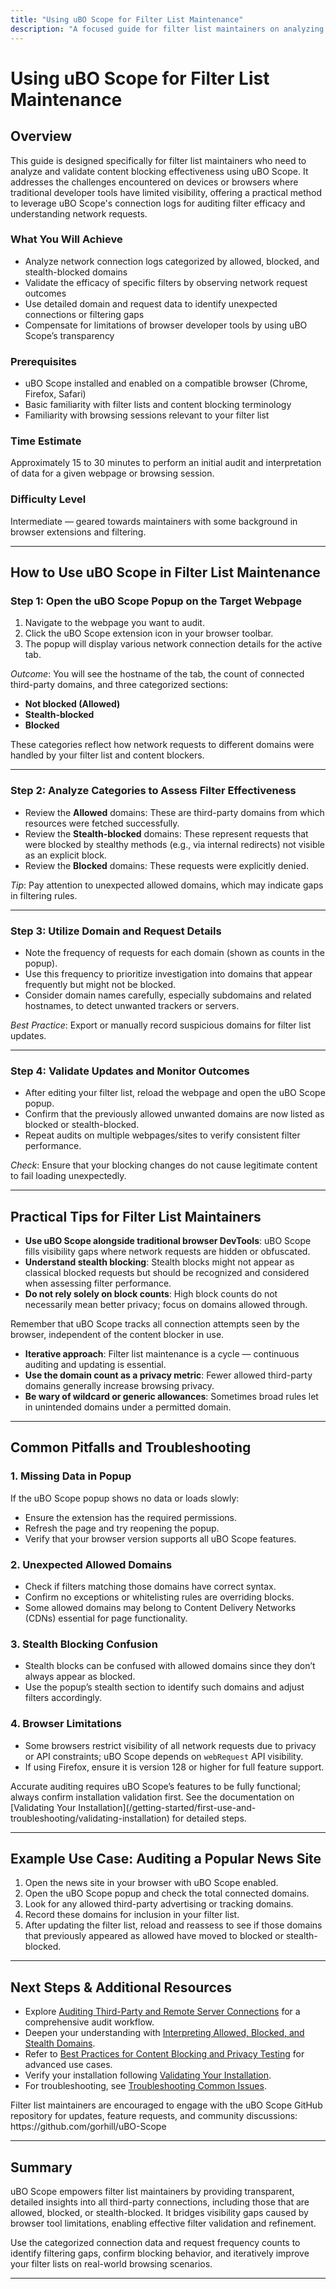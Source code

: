 ```yaml
---
title: "Using uBO Scope for Filter List Maintenance"
description: "A focused guide for filter list maintainers on analyzing connection logs, validating filter efficacy, and leveraging domain/request details where browser tools are limited."
---
```


# Using uBO Scope for Filter List Maintenance

## Overview

This guide is designed specifically for filter list maintainers who need to analyze and validate content blocking effectiveness using uBO Scope. It addresses the challenges encountered on devices or browsers where traditional developer tools have limited visibility, offering a practical method to leverage uBO Scope's connection logs for auditing filter efficacy and understanding network requests.

### What You Will Achieve

- Analyze network connection logs categorized by allowed, blocked, and stealth-blocked domains
- Validate the efficacy of specific filters by observing network request outcomes
- Use detailed domain and request data to identify unexpected connections or filtering gaps
- Compensate for limitations of browser developer tools by using uBO Scope’s transparency

### Prerequisites

- uBO Scope installed and enabled on a compatible browser (Chrome, Firefox, Safari)
- Basic familiarity with filter lists and content blocking terminology
- Familiarity with browsing sessions relevant to your filter list

### Time Estimate

Approximately 15 to 30 minutes to perform an initial audit and interpretation of data for a given webpage or browsing session.

### Difficulty Level

Intermediate — geared towards maintainers with some background in browser extensions and filtering.

---

## How to Use uBO Scope in Filter List Maintenance

### Step 1: Open the uBO Scope Popup on the Target Webpage

1. Navigate to the webpage you want to audit.
2. Click the uBO Scope extension icon in your browser toolbar.
3. The popup will display various network connection details for the active tab.

*Outcome*: You will see the hostname of the tab, the count of connected third-party domains, and three categorized sections:

- **Not blocked (Allowed)**
- **Stealth-blocked**
- **Blocked**

These categories reflect how network requests to different domains were handled by your filter list and content blockers.

---

### Step 2: Analyze Categories to Assess Filter Effectiveness

- Review the **Allowed** domains: These are third-party domains from which resources were fetched successfully.
- Review the **Stealth-blocked** domains: These represent requests that were blocked by stealthy methods (e.g., via internal redirects) not visible as an explicit block.
- Review the **Blocked** domains: These requests were explicitly denied.

*Tip*: Pay attention to unexpected allowed domains, which may indicate gaps in filtering rules.

---

### Step 3: Utilize Domain and Request Details

- Note the frequency of requests for each domain (shown as counts in the popup).
- Use this frequency to prioritize investigation into domains that appear frequently but might not be blocked.
- Consider domain names carefully, especially subdomains and related hostnames, to detect unwanted trackers or servers.

*Best Practice*: Export or manually record suspicious domains for filter list updates.

---

### Step 4: Validate Updates and Monitor Outcomes

- After editing your filter list, reload the webpage and open the uBO Scope popup.
- Confirm that the previously allowed unwanted domains are now listed as blocked or stealth-blocked.
- Repeat audits on multiple webpages/sites to verify consistent filter performance.

*Check*: Ensure that your blocking changes do not cause legitimate content to fail loading unexpectedly.

---

## Practical Tips for Filter List Maintainers

- **Use uBO Scope alongside traditional browser DevTools**: uBO Scope fills visibility gaps where network requests are hidden or obfuscated.
- **Understand stealth blocking**: Stealth blocks might not appear as classical blocked requests but should be recognized and considered when assessing filter performance.
- **Do not rely solely on block counts**: High block counts do not necessarily mean better privacy; focus on domains allowed through.

<Note>
Remember that uBO Scope tracks all connection attempts seen by the browser, independent of the content blocker in use.
</Note>

- **Iterative approach**: Filter list maintenance is a cycle — continuous auditing and updating is essential.
- **Use the domain count as a privacy metric**: Fewer allowed third-party domains generally increase browsing privacy.
- **Be wary of wildcard or generic allowances**: Sometimes broad rules let in unintended domains under a permitted domain.

---

## Common Pitfalls and Troubleshooting

### 1. Missing Data in Popup

If the uBO Scope popup shows no data or loads slowly:
- Ensure the extension has the required permissions.
- Refresh the page and try reopening the popup.
- Verify that your browser version supports all uBO Scope features.

### 2. Unexpected Allowed Domains

- Check if filters matching those domains have correct syntax.
- Confirm no exceptions or whitelisting rules are overriding blocks.
- Some allowed domains may belong to Content Delivery Networks (CDNs) essential for page functionality.

### 3. Stealth Blocking Confusion

- Stealth blocks can be confused with allowed domains since they don’t always appear as blocked.
- Use the popup’s stealth section to identify such domains and adjust filters accordingly.

### 4. Browser Limitations

- Some browsers restrict visibility of all network requests due to privacy or API constraints; uBO Scope depends on `webRequest` API visibility.
- If using Firefox, ensure it is version 128 or higher for full feature support.

<Warning>
Accurate auditing requires uBO Scope’s features to be fully functional; always confirm installation validation first.
See the documentation on [Validating Your Installation](/getting-started/first-use-and-troubleshooting/validating-installation) for detailed steps.
</Warning>

---

## Example Use Case: Auditing a Popular News Site

1. Open the news site in your browser with uBO Scope enabled.
2. Open the uBO Scope popup and check the total connected domains.
3. Look for any allowed third-party advertising or tracking domains.
4. Record these domains for inclusion in your filter list.
5. After updating the filter list, reload and reassess to see if those domains that previously appeared as allowed have moved to blocked or stealth-blocked.

---

## Next Steps & Additional Resources

- Explore [Auditing Third-Party and Remote Server Connections](/guides/core-workflows/auditing-third-party-connections) for a comprehensive audit workflow.
- Deepen your understanding with [Interpreting Allowed, Blocked, and Stealth Domains](/guides/core-workflows/interpreting-domain-status).
- Refer to [Best Practices for Content Blocking and Privacy Testing](/guides/core-workflows/best-practices-content-blocking) for advanced use cases.
- Verify your installation following [Validating Your Installation](/getting-started/first-use-and-troubleshooting/validating-installation).
- For troubleshooting, see [Troubleshooting Common Issues](/getting-started/first-use-and-troubleshooting/troubleshooting-common-issues).

<Info>
Filter list maintainers are encouraged to engage with the uBO Scope GitHub repository for updates, feature requests, and community discussions: https://github.com/gorhill/uBO-Scope
</Info>

---

## Summary

uBO Scope empowers filter list maintainers by providing transparent, detailed insights into all third-party connections, including those that are allowed, blocked, or stealth-blocked. It bridges visibility gaps caused by browser tool limitations, enabling effective filter validation and refinement.

Use the categorized connection data and request frequency counts to identify filtering gaps, confirm blocking behavior, and iteratively improve your filter lists on real-world browsing scenarios.

---